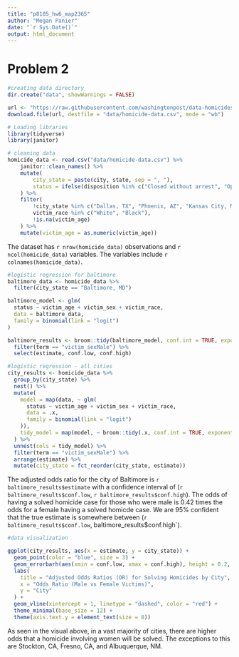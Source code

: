 ```yaml
---
title: "p8105_hw6_map2365"
author: "Megan Panier"
date: "`r Sys.Date()`"
output: html_document
---
```


# Problem 2 
```r
#creating data directory
dir.create("data", showWarnings = FALSE)

url <- "https://raw.githubusercontent.com/washingtonpost/data-homicides/master/homicide-data.csv"
download.file(url, destfile = "data/homicide-data.csv", mode = "wb")

# Loading libraries
library(tidyverse)
library(janitor)

# cleaning data
homicide_data <- read.csv("data/homicide-data.csv") %>%
    janitor::clean_names() %>%
    mutate(
        city_state = paste(city, state, sep = ", "),
        status = ifelse(disposition %in% c("Closed without arrest", "Open/No arrest"), 0, 1)
    ) %>%
    filter(
        !city_state %in% c("Dallas, TX", "Phoenix, AZ", "Kansas City, MO", "Tulsa, AL"),
        victim_race %in% c("White", "Black"),
        !is.na(victim_age)
    ) %>%
    mutate(victim_age = as.numeric(victim_age))
```
The dataset has `r nrow(homicide_data)` observations and `r ncol(homicide_data)` variables. The variables include `r colnames(homicide_data)`.

```r
#logistic regression for baltimore
baltimore_data <- homicide_data %>%
  filter(city_state == "Baltimore, MD")

baltimore_model <- glm(
  status ~ victim_age + victim_sex + victim_race,
  data = baltimore_data,
  family = binomial(link = "logit")
)

baltimore_results <- broom::tidy(baltimore_model, conf.int = TRUE, exponentiate = TRUE) %>%
  filter(term == "victim_sexMale") %>%
  select(estimate, conf.low, conf.high)

#logistic regression - all cities 
city_results <- homicide_data %>%
  group_by(city_state) %>%
  nest() %>%
  mutate(
    model = map(data, ~ glm(
      status ~ victim_age + victim_sex + victim_race,
      data = .x,
      family = binomial(link = "logit")
    )),
    tidy_model = map(model, ~ broom::tidy(.x, conf.int = TRUE, exponentiate = TRUE))
  ) %>%
  unnest(cols = tidy_model) %>%
  filter(term == "victim_sexMale") %>%
  arrange(estimate) %>%
  mutate(city_state = fct_reorder(city_state, estimate))

```
The adjusted odds ratio for the city of Baltimore is `r baltimore_results$estimate` with a confidence interval of (`r baltimore_results$conf.low`, `r baltimore_results$conf.high`). The odds of having a solved homicide case for those who were male is 0.42 times the odds for a female having a solved homicde case. We are 95% confident that the true estimate is somewhere between (`r baltimore_results$conf.low`, baltimore_results$conf.high`).

```r
#data visualization 

ggplot(city_results, aes(x = estimate, y = city_state)) +
  geom_point(color = "blue", size = 3) +
  geom_errorbarh(aes(xmin = conf.low, xmax = conf.high), height = 0.2, color = "gray") +
  labs(
    title = "Adjusted Odds Ratios (OR) for Solving Homicides by City",
    x = "Odds Ratio (Male vs Female Victims)",
    y = "City"
  ) +
  geom_vline(xintercept = 1, linetype = "dashed", color = "red") +
  theme_minimal(base_size = 12) +
  theme(axis.text.y = element_text(size = 8))

```
As seen in the visual above, in a vast majority of cities, there are higher odds that a homicide involving women will be solved. The exceptions to this are Stockton, CA, Fresno, CA, and Albuquerque, NM.






